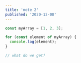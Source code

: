 ```yaml
---
title: 'note 2'
published: '2020-12-08'
---
```



```jsx
const myArray = [1, 2, 3];

for (const element of myArray) {
  console.log(element);
}

// what do we get?
```

